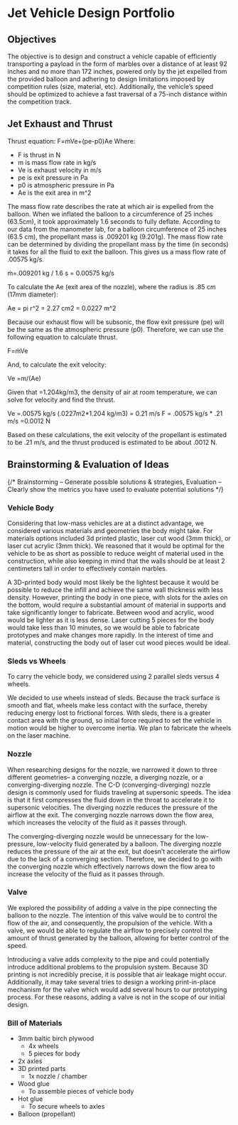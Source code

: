 # Jet Vehicle Design Portfolio

## Objectives

The objective is to design and construct a vehicle capable of efficiently transporting a payload in the form of marbles over a distance of at least 92 inches and no more than 172 inches, powered only by the jet expelled from the provided balloon and adhering to design limitations imposed by competition rules (size, material, etc). Additionally, the vehicle’s speed should be optimized to achieve a fast traversal of a 75-inch distance within the competition track.

## Jet Exhaust and Thrust

Thrust equation: F=ṁVe+(pe-p0)Ae
Where:

- F is thrust in N
- m is mass flow rate in kg/s
- Ve is exhaust velocity in m/s
- pe is exit pressure in Pa
- p0 is atmospheric pressure in Pa
- Ae is the exit area in m^2

The mass flow rate describes the rate at which air is expelled from the balloon. When we inflated the balloon to a circumference of 25 inches (63.5cm), it took approximately 1.6 seconds to fully deflate. According to our data from the manometer lab, for a balloon circumference of 25 inches (63.5 cm), the propellant mass is .009201 kg (9.201g). The mass flow rate can be determined by dividing the propellant mass by the time (in seconds) it takes for all the fluid to exit the balloon. This gives us a mass flow rate of .00575 kg/s.

ṁ=.009201 kg / 1.6 s = 0.00575 kg/s

To calculate the Ae (exit area of the nozzle), where the radius is .85 cm (17mm diameter):

Ae = pi r^2 = 2.27 cm2 = 0.0227 m^2

Because our exhaust flow will be subsonic, the flow exit pressure (pe) will be the same as the atmospheric pressure (p0). Therefore, we can use the following equation to calculate thrust.

F=ṁVe

And, to calculate the exit velocity:

Ve =m/(Ae)

Given that =1.204kg/m3, the density of air at room temperature, we can solve for velocity and find the thrust.

Ve =.00575 kg/s (.0227m2*1.204 kg/m3) = 0.21 m/s
F = .00575 kg/s * .21 m/s =0.0012 N

Based on these calculations, the exit velocity of the propellant is estimated to be .21 m/s, and the thrust produced is estimated to be about .0012 N.

## Brainstorming & Evaluation of Ideas

{/* Brainstorming – Generate possible solutions & strategies, Evaluation – Clearly show the metrics you have used to evaluate potential solutions */}

### Vehicle Body

Considering that low-mass vehicles are at a distinct advantage, we considered various materials and geometries the body might take. For materials options included 3d printed plastic, laser cut wood (3mm thick), or laser cut acrylic (3mm thick). We reasoned that it would be optimal for the vehicle to be as short as possible to reduce weight of material used in the construction, while also keeping in mind that the walls should be at least 2 centimeters tall in order to effectively contain marbles.

A 3D-printed body would most likely be the lightest because it would be possible to reduce the infill and achieve the same wall thickness with less density. However, printing the body in one piece, with slots for the axles on the bottom, would require a substantial amount of material in supports and take significantly longer to fabricate. Between wood and acrylic, wood would be lighter as it is less dense. Laser cutting 5 pieces for the body would take less than 10 minutes, so we would be able to fabricate prototypes and make changes more rapidly. In the interest of time and material, constructing the body out of laser cut wood pieces would be ideal.

### Sleds vs Wheels

To carry the vehicle body, we considered using 2 parallel sleds versus 4 wheels.

We decided to use wheels instead of sleds. Because the track surface is smooth and flat, wheels make less contact with the surface, thereby reducing energy lost to frictional forces. With sleds, there is a greater contact area with the ground, so initial force required to set the vehicle in motion would be higher to overcome inertia. We plan to fabricate the wheels on the laser machine.

### Nozzle

When researching designs for the nozzle, we narrowed it down to three different geometries– a converging nozzle, a diverging nozzle, or a converging-diverging nozzle. The C-D (converging-diverging) nozzle design is commonly used for fluids traveling at supersonic speeds. The idea is that it first compresses the fluid down in the throat to accelerate it to supersonic velocities. The diverging nozzle reduces the pressure of the airflow at the exit. The converging nozzle narrows down the flow area, which increases the velocity of the fluid as it passes through.

The converging-diverging nozzle would be unnecessary for the low-pressure, low-velocity fluid generated by a balloon. The diverging nozzle reduces the pressure of the air at the exit, but doesn’t accelerate the airflow due to the lack of a converging section. Therefore, we decided to go with the converging nozzle which effectively narrows down the flow area to increase the velocity of the fluid as it passes through.

### Valve

We explored the possibility of adding a valve in the pipe connecting the balloon to the nozzle. The intention of this valve would be to control the flow of the air, and consequently, the propulsion of the vehicle. With a valve, we would be able to regulate the airflow to precisely control the amount of thrust generated by the balloon, allowing for better control of the speed.

Introducing a valve adds complexity to the pipe and could potentially introduce additional problems to the propulsion system. Because 3D printing is not incredibly precise, it is possible that air leakage might occur. Additionally, it may take several tries to design a working print-in-place mechanism for the valve which would add several hours to our prototyping process. For these reasons, adding a valve is not in the scope of our initial design.

### Bill of Materials

- 3mm baltic birch plywood
  - 4x wheels
  - 5 pieces for body
- 2x axles
- 3D printed parts
  - 1x nozzle / chamber
- Wood glue
  - To assemble pieces of vehicle body
- Hot glue
  - To secure wheels to axles
- Balloon (propellant)
